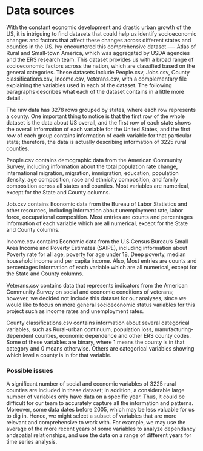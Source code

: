 # Data sources

With the constant economic development and drastic urban growth of the US, it is intriguing to find datasets that could help us identify socioeconomic changes and factors that affect these changes across different states and counties in the US. Ivy encountered this comprehensive dataset ---- Atlas of Rural and Small-town America, which was aggregated by USDA agencies and the ERS research team. This dataset provides us with a broad range of socioeconomic factors across the nation, which are classified based on the general categories. These datasets include People.csv, Jobs.csv, County classifications.csv, Income.csv, Veterans.csv, with a complementary file explaining the variables used in each of the dataset. The following paragraphs describes what each of the dataset contains in a little more detail .\

The raw data has 3278 rows grouped by states, where each row represents a county. One important thing to notice is that the first row of the whole dataset is the data about US overall, and the first row of each state shows the overall information of each variable for the United States, and the first row of each group contains information of each variable for that particular state; therefore, the data is actually describing information of 3225 rural counties.\

People.csv contains demographic data from the American Community Survey, including information about the total population rate change, international migration, migration, immigration, education, population density, age composition, race and ethnicity composition, and family composition across all states and counties. Most variables are numerical, except for the State and County columns.\

Job.csv contains Economic data from the Bureau of Labor Statistics and other resources, including information about unemployment rate, labor force, occupational composition. Most entries are counts and percentages information of each variable which are all numerical, except for the State and County columns.\

Income.csv contains Economic data from the U.S Census Bureau’s Small Area Income and Poverty Estimates (SAIPE), including information about Poverty rate for all age, poverty for age under 18, Deep poverty, median household income and per capita income. Also, Most entries are counts and percentages information of each variable which are all numerical, except for the State and County columns.\

Veterans.csv contains data that represents indicators from the American Community Survey on social and economic conditions of veterans; however, we decided not include this dataset for our analyses, since we would like to focus on more general socioeconomic status variables for this project such as income rates and unemployment rates.\

County classifications.csv contains information about several categorical variables, such as Rural-urban continuum, population loss, manufacturing-dependent counties, economic dependence and other ERS county codes. Some of these variables are binary, where 1 means the county is in that category and 0 means otherwise. Others are categorical variables showing which level a county is in for that variable.\

### Possible issues
A significant number of social and economic variables of 3225 rural counties are included in these dataset; in addition, a considerable large number of variables only have data on a specific year. Thus, it could be difficult for our team to accurately capture all the information and patterns. Moreover, some data dates before 2005, which may be less valuable for us to dig in. Hence, we might select a subset of variables that are more relevant and comprehensive to work with. For example, we may use the average of the more recent years of some variables to analyze dependancy andspatial relationships, and use the data on a range of different years for time series analysis.\

